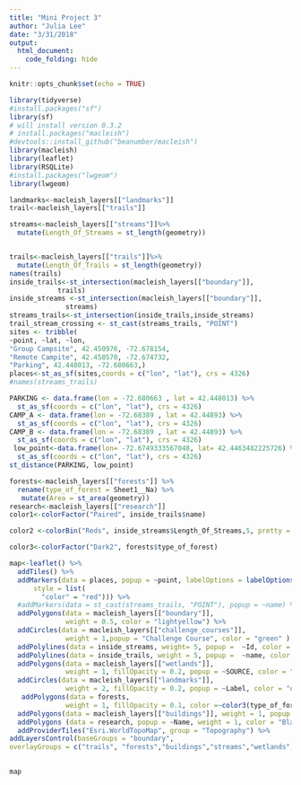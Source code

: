 ```yaml
---
title: "Mini Project 3"
author: "Julia Lee"
date: "3/31/2018"
output: 
  html_document:
    code_folding: hide
---
```

```r
knitr::opts_chunk$set(echo = TRUE)

library(tidyverse)
#install.packages("sf")
library(sf)
# will install version 0.3.2
# install.packages("macleish")
#devtools::install_github("beanumber/macleish")
library(macleish)
library(leaflet)
library(RSQLite)
#install.packages("lwgeom")
library(lwgeom)
```

```r
landmarks<-macleish_layers[["landmarks"]]
trail<-macleish_layers[["trails"]]

streams<-macleish_layers[["streams"]]%>%
  mutate(Length_Of_Streams = st_length(geometry))


trails<-macleish_layers[["trails"]]%>%
  mutate(Length_Of_Trails = st_length(geometry))
names(trails)
inside_trails<-st_intersection(macleish_layers[["boundary"]],
            trails)
inside_streams <-st_intersection(macleish_layers[["boundary"]],
              streams)
streams_trails<-st_intersection(inside_trails,inside_streams)
trail_stream_crossing <- st_cast(streams_trails, "POINT")
sites <- tribble(
~point, ~lat, ~lon,
"Group Campsite", 42.450976, -72.678154,
"Remote Campite", 42.458570, -72.674732,
"Parking", 42.448013, -72.680663,)
places<-st_as_sf(sites,coords = c("lon", "lat"), crs = 4326)
#names(streams_trails)


```

```r
PARKING <- data.frame(lon = -72.680663 , lat = 42.448013) %>% 
  st_as_sf(coords = c("lon", "lat"), crs = 4326)
CAMP_A <- data.frame(lon = -72.68389 , lat = 42.44893) %>% 
  st_as_sf(coords = c("lon", "lat"), crs = 4326)
CAMP_B <- data.frame(lon = -72.68389 , lat = 42.44893) %>% 
  st_as_sf(coords = c("lon", "lat"), crs = 4326)
 low_point<-data.frame(lon= -72.6749333567048, lat= 42.4463482225726) %>%
  st_as_sf(coords = c("lon", "lat"), crs = 4326)
st_distance(PARKING, low_point)

```

```r
forests<-macleish_layers[["forests"]] %>%
  rename(type_of_forest = Sheet1__Na) %>%
   mutate(Area = st_area(geometry))
research<-macleish_layers[["research"]]
color1<-colorFactor("Paired", inside_trails$name)

color2 <-colorBin("Reds", inside_streams$Length_Of_Streams,5, pretty = FALSE)

color3<-colorFactor("Dark2", forests$type_of_forest)

```

```r
map<-leaflet() %>%
  addTiles() %>%
  addMarkers(data = places, popup = ~point, labelOptions = labelOptions(noHide = T, direction = "bottom",
      style = list(
        "color" = "red"))) %>%
  #addMarkers(data = st_cast(streams_trails, "POINT"), popup = ~name) %>%
  addPolygons(data = macleish_layers[["boundary"]], 
              weight = 0.5, color = "lightyellow") %>%
  addCircles(data = macleish_layers[["challenge_courses"]], 
              weight = 1,popup = "Challenge Course", color = "green" ) %>%
  addPolylines(data = inside_streams, weight= 5, popup =  ~Id, color = "Gray") %>%
  addPolylines(data = inside_trails, weight = 5, popup =  ~name, color = ~color1(name)) %>%
  addPolygons(data = macleish_layers[["wetlands"]], 
              weight = 1, fillOpacity = 0.2, popup = ~SOURCE, color = "dodgerblue") %>%
  addCircles(data = macleish_layers[["landmarks"]], 
              weight = 2, fillOpacity = 0.2, popup = ~Label, color = "orange") %>%
   addPolygons(data = forests, 
              weight = 1, fillOpacity = 0.1, color =~color3(type_of_forest), popup = ~type_of_forest)%>%
  addPolygons(data = macleish_layers[["buildings"]], weight = 1, popup = ~name) %>%
  addPolygons (data = research, popup = ~Name, weight = 1, color = "Black") %>%
  addProviderTiles("Esri.WorldTopoMap", group = "Topography") %>%
addLayersControl(baseGroups = "boundary",
overlayGroups = c("trails", "forests","buildings","streams","wetlands","challenge_courses" ), options = layersControlOptions(collapsed = FALSE))  

  
map
```








